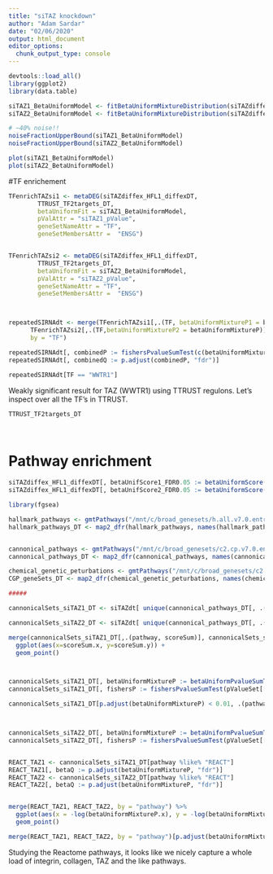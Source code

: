 ```yaml
---
title: "siTAZ knockdown"
author: "Adam Sardar"
date: "02/06/2020"
output: html_document
editor_options: 
  chunk_output_type: console
---
```


```r

devtools::load_all()
library(ggplot2)
library(data.table)
```


```r

siTAZ1_BetaUniformModel <- fitBetaUniformMixtureDistribution(siTAZdiffex_HFL1_diffexDT$siTAZ1_pValue)
siTAZ2_BetaUniformModel <- fitBetaUniformMixtureDistribution(siTAZdiffex_HFL1_diffexDT$siTAZ2_pValue)

# ~40% noise!!
noiseFractionUpperBound(siTAZ1_BetaUniformModel)
noiseFractionUpperBound(siTAZ2_BetaUniformModel)

plot(siTAZ1_BetaUniformModel)
plot(siTAZ2_BetaUniformModel)
```


#TF enrichement

```r

TFenrichTAZsi1 <- metaDEG(siTAZdiffex_HFL1_diffexDT,
        TTRUST_TF2targets_DT,
        betaUniformFit = siTAZ1_BetaUniformModel,
        pValAttr = "siTAZ1_pValue",
        geneSetNameAttr = "TF",
        geneSetMembersAttr =  "ENSG")


TFenrichTAZsi2 <- metaDEG(siTAZdiffex_HFL1_diffexDT,
        TTRUST_TF2targets_DT,
        betaUniformFit = siTAZ2_BetaUniformModel,
        pValAttr = "siTAZ2_pValue",
        geneSetNameAttr = "TF",
        geneSetMembersAttr =  "ENSG")



repeatedSIRNAdt <- merge(TFenrichTAZsi1[,.(TF, betaUniformMixtureP1 = betaUniformMixtureP)], 
      TFenrichTAZsi2[,.(TF,betaUniformMixtureP2 = betaUniformMixtureP)],
      by = "TF")

repeatedSIRNAdt[, combinedP := fishersPvalueSumTest(c(betaUniformMixtureP1, betaUniformMixtureP2)), by = TF]
repeatedSIRNAdt[, combinedQ := p.adjust(combinedP, "fdr")]

repeatedSIRNAdt[TF == "WWTR1"]

```

Weakly significant result for TAZ (WWTR1) using TTRUST regulons. Let's inspect over all the TF's in TTRUST.

```r




TTRUST_TF2targets_DT




```


# Pathway enrichment

```r


siTAZdiffex_HFL1_diffexDT[, betaUnifScore1_FDR0.05 := betaUniformScore(siTAZ1_pValue, siTAZ1_BetaUniformModel, FDR = 0.05)]
siTAZdiffex_HFL1_diffexDT[, betaUnifScore2_FDR0.05 := betaUniformScore(siTAZ2_pValue, siTAZ2_BetaUniformModel, FDR = 0.05)]

library(fgsea)

hallmark_pathways <- gmtPathways("/mnt/c/broad_genesets/h.all.v7.0.entrez.gmt")
hallmark_pathways_DT <- map2_dfr(hallmark_pathways, names(hallmark_pathways), ~ data.table(name = .y, geneID = .x))


cannonical_pathways <- gmtPathways("/mnt/c/broad_genesets/c2.cp.v7.0.entrez.gmt")
cannonical_pathways_DT <- map2_dfr(cannonical_pathways, names(cannonical_pathways), ~ data.table(name = .y, geneID = .x))

chemical_genetic_peturbations <- gmtPathways("/mnt/c/broad_genesets/c2.cgp.v7.0.entrez.gmt")
CGP_geneSets_DT <- map2_dfr(chemical_genetic_peturbations, names(chemical_genetic_peturbations), ~ data.table(name = .y, geneID = .x))

#####

cannonicalSets_siTAZ1_DT <- siTAZdt[ unique(cannonical_pathways_DT[, .(pathway = name, geneID = as.character(geneID))]), , on = "geneID", allow.cartesian=T][!is.na(siTAZ1_pValue),.(pValueSet = list(siTAZ1_pValue), geneSet = list(geneSymbol), scoreSum = sum(betaUnifScore1_FDR0.05)), by = pathway]

cannonicalSets_siTAZ2_DT <- siTAZdt[ unique(cannonical_pathways_DT[, .(pathway = name, geneID = as.character(geneID))]), , on = "geneID", allow.cartesian=T][!is.na(siTAZ2_pValue),.(pValueSet = list(siTAZ2_pValue), geneSet = list(geneSymbol), scoreSum = sum(betaUnifScore2_FDR0.05)), by = pathway]

merge(cannonicalSets_siTAZ1_DT[,.(pathway, scoreSum)], cannonicalSets_siTAZ2_DT[,.(pathway, scoreSum)], by = "pathway") %>%
  ggplot(aes(x=scoreSum.x, y=scoreSum.y)) +
  geom_point()



cannonicalSets_siTAZ1_DT[, betaUniformMixtureP := betaUniformPvalueSumTest(pValueSet[[1]], siTAZ1_BetaUniformModel), by = pathway]
cannonicalSets_siTAZ1_DT[, fishersP := fishersPvalueSumTest(pValueSet[[1]]), by = pathway]

cannonicalSets_siTAZ1_DT[p.adjust(betaUniformMixtureP) < 0.01, .(pathway)]



cannonicalSets_siTAZ2_DT[, betaUniformMixtureP := betaUniformPvalueSumTest(pValueSet[[1]], siTAZ2_BetaUniformModel), by = pathway]
cannonicalSets_siTAZ2_DT[, fishersP := fishersPvalueSumTest(pValueSet[[1]]), by = pathway]


REACT_TAZ1 <- cannonicalSets_siTAZ1_DT[pathway %like% "REACT"]
REACT_TAZ1[, betaQ := p.adjust(betaUniformMixtureP, "fdr")]
REACT_TAZ2 <- cannonicalSets_siTAZ2_DT[pathway %like% "REACT"]
REACT_TAZ2[, betaQ := p.adjust(betaUniformMixtureP, "fdr")]


merge(REACT_TAZ1, REACT_TAZ2, by = "pathway") %>% 
  ggplot(aes(x = -log(betaUniformMixtureP.x), y = -log(betaUniformMixtureP.y))) +
  geom_point()

merge(REACT_TAZ1, REACT_TAZ2, by = "pathway")[p.adjust(betaUniformMixtureP.x, "fdr") < 0.01 & p.adjust(betaUniformMixtureP.y , "fdr") < 0.01]

```

Studying the Reactome pathways, it looks like we nicely capture a whole load of integrin, collagen, TAZ and the like pathways.